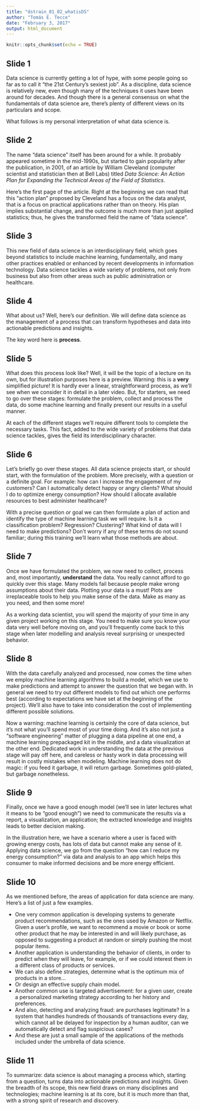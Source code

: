 ```yaml
---
title: "dstrain_01_02_whatisDS"
author: "Tomás E. Tecce"
date: "February 3, 2017"
output: html_document
---
```


```r
knitr::opts_chunk$set(echo = TRUE)
```

## Slide 1

Data science is currently getting a lot of hype, with some people going so
far as to call it "the 21st Century's sexiest job". As a discipline, data
science is relatively new, even though many of the techniques it uses have
been around for decades. And though there is a general consensus on what
the fundamentals of data science are, there's plenty of different views on
its particulars and scope.

What follows is my personal interpretation of what data science is.


## Slide 2

The name "data science" itself has been around for a while. It probably
appeared sometime in the mid-1990s, but started to gain popularity after
the publication, in 2001, of an article by William Cleveland (computer
scientist and statistician then at Bell Labs) titled *Data Science: An
Action Plan for Expanding the Technical Areas of the Field of Statistics*.

Here's the first page of the article. Right at the beginning we can read
that this "action plan" proposed by Cleveland has a focus on the data
analyst, that is a focus on practical applications rather than on theory.
His plan implies substantial change, and the outcome is much more than
just applied statistics; thus, he gives the transformed field the name of
"data science".


## Slide 3

This new field of data science is an interdisciplinary field, which goes
beyond statistics to include machine learning, fundamentally, and many
other practices enabled or enhanced by recent developments in information
technology. Data science tackles a wide variety of problems, not only from
business but also from other areas such as public administration or
healthcare.


## Slide 4

What about us? Well, here's our definition. We will define data science as
the management of a process that can transform hypotheses and data into
actionable predictions and insights.

The key word here is **process**.


## Slide 5

What does this process look like? Well, it will be the topic of a lecture
on its own, but for illustration purposes here is a preview. Warning: this
is a **very** simplified picture! It is hardly ever a linear,
straightforward process, as we'll see when we consider it in detail in a
later video. But, for starters, we need to go over these stages: formulate
the problem, collect and process the data, do some machine learning and
finally present our results in a useful manner.

At each of the different stages we'll require different tools to complete
the necessary tasks. This fact, added to the wide variety of problems that
data science tackles, gives the field its interdisciplinary character.


## Slide 6

Let's briefly go over these stages. All data science projects
start, or should start, with the formulation of the problem. More
precisely, with a question or a definite goal. For example: how can I
increase the engagement of my customers? Can I automatically detect happy
or angry clients? What should I do to optimize energy consumption? How
should I allocate available resources to best administer healthcare?

With a precise question or goal we can then formulate a plan of action and
identify the type of machine learning task we will require. Is it a
classification problem? Regression? Clustering? What kind of data will I
need to make predictions? Don't worry if any of these terms do not sound
familiar; during this training we'll learn what those methods are about.


## Slide 7

Once we have formulated the problem, we now need to collect, process and,
most importantly, **understand** the data. You really cannot afford to go
quickly over this stage. Many models fail because people make wrong
assumptions about their data. Plotting your data is a must! Plots are
irreplaceable tools to help you make sense of the data. Make as many as
you need, and then some more!

As a working data scientist, you will spend the majority of your time in
any given project working on this stage. You need to make sure you know
your data very well before moving on, and you'll frequently come back to
this stage when later modelling and analysis reveal surprising or
unexpected behavior.


## Slide 8

With the data carefully analyzed and processed, now comes the time when we
employ machine learning algorithms to build a model, which we use to make
predictions and attempt to answer the question that we began with. In
general we need to try out different models to find out which one performs
best (according to expectations we have set at the beginning of the
project). We'll also have to take into consideration the cost of
implementing different possible solutions.

Now a warning: machine learning is certainly the core of data science, but
it's not what you'll spend most of your time doing. And it's also not just
a "software engineering" matter of plugging a data pipeline at one end, a
machine learning prepackaged kit in the middle, and a data visualization
at the other end. Dedicated work in understanding the data at the previous
stage will pay off here, and careless or hasty work in data processing
will result in costly mistakes when modeling. Machine learning does not do
magic: if you feed it garbage, it will return garbage. Sometimes
gold-plated, but garbage nonetheless.


## Slide 9

Finally, once we have a good enough model (we'll see in later lectures
what it means to be "good enough") we need to communicate the results via
a report, a visualization, an application; the extracted knowledge and
insights leads to better decision making.

In the illustration here, we have a scenario where a user is faced with
growing energy costs, has lots of data but cannot make any sense of it.
Applying data science, we go from the question "how can I reduce my energy
consumption?" via data and analysis to an app which helps this consumer to
make informed decisions and be more energy efficient.

## Slide 10

As we mentioned before, the areas of application for data science are
many. Here's a list of just a few examples.

- One very common application is developing systems to generate product
recommendations, such as the ones used by Amazon or Netflix. Given a
user's profile, we want to recommend a movie or book or some other product
that he may be interested in and will likely purchase, as opposed to
suggesting a product at random or simply pushing the most popular items.
- Another application is understanding the behavior of clients, in order
to predict when they will leave, for example, or if we could interest
them in a different class of products or services.
- We can also define strategies, determine what is the optimum mix of
products in a store...
- Or design an effective supply chain model.
- Another common use is targeted advertisement: for a given user, create a
personalized marketing strategy according to her history and preferences.
- And also, detecting and analyzing fraud: are purchases legitimate? In a
system that handles hundreds of thousands of transactions every day, which
cannot all be delayed for inspection by a human auditor, can we
automatically detect and flag suspicious cases?
- And these are just a small sample of the applications of the methods
included under the umbrella of data science.

## Slide 11

To summarize: data science is about managing a process which, starting
from a question, turns data into actionable predictions and insights.
Given the breadth of its scope, this new field draws on many disciplines
and technologies; machine learning is at its core, but it is much more
than that, with a strong spirit of research and discovery.
